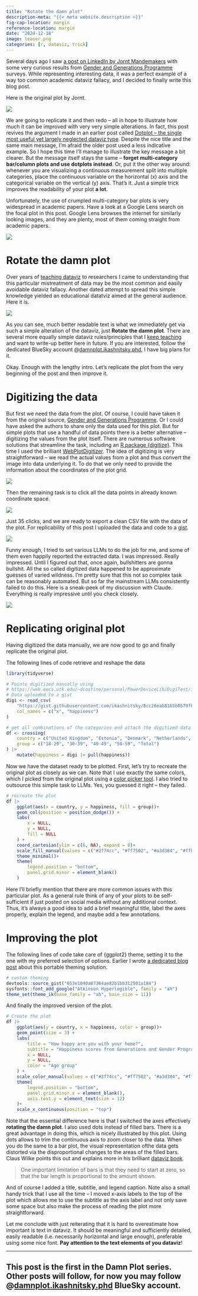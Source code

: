 ```yaml
---
title: "Rotate the damn plot"
description-meta: "{{< meta website.description >}}"
fig-cap-location: margin
reference-location: margin
date: "2024-12-18"
image: teaser.png
categories: [r, dataviz, trick]
---
```


Several days ago I saw [a post on LinkedIn by Jornt Mandemakers][orig] with some very curious results from [Gender and Generations Programme][ggp] surveys. While representing interesting data, it was a perfect example of a way too common academic dataviz fallacy, and I decided to finally write this blog post. 

Here is the original plot by Jornt.

![](plot-to-redo.jpg)

We are going to replicate it and then redo -- all in hope to illustrate how much it can be improved with very very simple alterations. In fact, this post revives the argument I made in an earlier post called [Dotplot -- the single most useful yet largely neglected dataviz type][early]. Despite the nice title and the same  main message, I'm afraid the older post used a less indicative example. So I hope this time I'll manage to illustrate the key message a bit clearer. But the message itself stays the same -- **forget multi-category bar/column plots and use dotplots instead**. Or, put it the other way around: whenever you are visualizing a continuous measurement split into multiple categories, place the continuous variable on the horizontal (x) axis and the categorical variable on the vertical (y) axis. That's it. Just a simple trick improves the readability of your plot **a lot**. 

Unfortunately, the use of crumpled multi-category bar plots is very widespread in academic papers. Have a look at a Google Lens search on the focal plot in this post. Google Lens browses the internet for similarly looking images, and they are plenty, most of them coming straight from academic papers. 

![](google-lens.png)

# Rotate the damn plot

Over years of [teaching dataviz][artskill] to researchers I came to understanding that this particular mistreatment of data may be the most common and easily avoidable dataviz fallacy. Another dated attempt to spread this simple knowledge yielded an educational datatviz aimed at the general audience. Here it is.

![](04-magic.png)

As you can see, much better readable text is what we immediately get via such a simple alteration of the dataviz, just **Rotate the damn plot**. There are several more equally simple dataviz rules/principles that I [keep teaching][slides] and want to write-up better here in future. If you are interested, follow the dedicated BlueSky account @[damnplot.ikashnitsky.phd][bsky], I have big plans for it.

Okay. Enough with the lengthy intro. Let's replicate the plot from the very beginning of the post and then improve it. 

# Digitizing the data

But first we need the data from the plot. Of course, I could have taken it from the original source, [Gender and Generations Programme][ggp]. Or I could have asked the authors to share only the data used for this plot. But for simple plots that use a handful of data points there is a better alternative -- digitizing the values from the plot itself. There are numerous software solutions that streamline the task, including an [R package {digitize}][digitize]. This time I used the brilliant [WebPlotDigitizer][wpd]. The idea of digitizing is very straightforward -- we read the actual values from a plot and thus convert the image into data underlying it. To do that we only need to provide the information about the coordinates of the plot grid.

![](digi-1.png)

Then the remaining task is to click all the data points in already known coordinate space.

![](digi-2.png)

Just 35 clicks, and we are ready to export a clean CSV file with the data of the plot. For replicability of this post I uploaded the data and code to a [gist][gist]. 

![](digi-3.png)

Funny enough, I tried to set various LLMs to do the job for me, and some of them even happily reported the extracted data. I was impressed. Really impressed. Until I figured out that, once again, bullshitters are gonna bullshit. All the so called digitized data happened to be approximate guesses of varied wildness. I'm pretty sure that this not so complex task can be reasonably automated. But so far the mainstream LLMs consistently failed to do this. Here is a sneak-peek of my discussion with Claude. Everything is really impressive until you check closely.

![](claude-chat.png)

# Replicating original plot

Having digitized the data manually, we are now good to go and finally replicate the original plot. 

The following lines of code retrieve and reshape the data

```r
library(tidyverse)

# Points digitized manually using
# https://web.eecs.utk.edu/~dcostine/personal/PowerDeviceLib/DigiTest/index.html
# Data uploaded to a gist
digi <- read_csv(
    "https://gist.githubusercontent.com/ikashnitsky/8cc26eab8165b0b79f67da761aa66a1e/raw/8d44c9e6ddea51de3cbb0fdb742fb75a62a307fd/data.csv",
    col_names = c("x", "happiness")
)

# get all combinations of the categories and attach the digitized data
df <- crossing(
    country = c("United Kingdom", "Estonia", "Denmark", "Netherlands", "Czech Republic", "Finland", "Austria") |> as_factor(),
    group = c("18-29", "30-39", "40-49", "50-59", "Total")
) |>
    mutate(happiness = digi |> pull(happiness))
```

Now we have the dataset ready to be plotted. First, let's try to recreate the original plot as closely as we can. Note that I use exactly the same colors, which I picked from the original plot using a [color picker tool][col]. I also tried to outsource this simple task to LLMs. Yes, you guessed it right -- they failed. 

```r
# recreate the plot
df |>
    ggplot(aes(x = country, y = happiness, fill = group))+
    geom_col(position = position_dodge()) +
    labs(
        x = NULL,
        y = NULL,
        fill = NULL
    ) +
    coord_cartesian(ylim = c(6, NA), expand = 0)+
    scale_fill_manual(values = c("#2f74cc", "#ff7502", "#a3d384", "#ffbc00", "#908d90"))+
    theme_minimal()+
    theme(
        legend.position = "bottom",
        panel.grid.minor = element_blank()
    )
```

Here I'll briefly mention that there are more common issues with this particular plot. As a general rule think of any of your plots to be self-sufficient if just posted on social media without any additional context. Thus, it's always a good idea to add a brief meaningful title, label the axes properly, explain the legend, and maybe add a few annotations. 

# Improving the plot

The following lines of code take care of {ggplot2} theme, setting it to the one with my preferred selection of options. Earlier I wrote [a dedicated blog post][theme] about this portable theming solution. 

```r
# custom theming
devtools::source_gist("653e1040a07364ae82b1bb312501a184")
sysfonts::font_add_google("Atkinson Hyperlegible", family = "ah")
theme_set(theme_ik(base_family = "ah", base_size = 11))
```

And finally the improved version of the plot.

```r
# Create the plot
df |>
    ggplot(aes(y = country, x = happiness, color = group))+
    geom_point(size = 3) +
    labs(
        title = "How happy are you with your home?",
        subtitle = "Happiness scores from Generations and Gender Programme surveys\non a scale of 0 to 10",
        x = NULL,
        y = NULL,
        color = "Age group"
    ) +
    scale_color_manual(values = c("#2f74cc", "#ff7502", "#a3d384", "#ffbc00", "#908d90"))+
    theme(
        legend.position = "bottom",
        panel.grid.minor.x = element_blank(),
        axis.text.y = element_text(size = 12)
    )+
    scale_x_continuous(position = "top")

```

Note that the essential difference here is that I switched the axes effectively **rotating the damn plot**. I also used dots instead of filled bars. There is a great advantage in doing this, which is nicely illustrated by this plot. Using dots allows to trim the continuous axis to zoom closer to the data. When you do the same to a bar plot, the visual representation ofthe data gets distorted via the disproportional changes to the areas of the filled bars. Claus Wilke points this out and explains more in his brilliant [dataviz book][wilke]. 

> One important limitation of bars is that they need to start at zero, so that the bar length is proportional to the amount shown.

And of course I added a title, subtitle, and legend caption. Note also a small handy trick that I use all the time -- I moved x-axis labels to the top of the plot which allows me to use the subtitle as the axis label and not only save some space but also make the process of reading the plot more straightforward. 

Let me conclude with just reiterating that it is hard to overestimate how important is text in dataviz. It should be meaningful and sufficiently detailed, easily readable (i.e. necessarily horizontal and large enough), preferable using some nice font. **Pay attention to the text elements of you dataviz**!


[orig]: https://www.linkedin.com/feed/update/urn:li:activity:7271909125997924353/
[early]: https://ikashnitsky.phd/2019/dotplot/
[artskill]:https://github.com/ikashnitsky/dataviz-art-skill
[slides]: https://ikashnitsky.github.io/dataviz-art-skill/slides/slides-dataviz-bssd.html
[bsky]: https://bsky.app/profile/damnplot.ikashnitsky.phd
[ggp]: https://bsky.app/profile/ggp.bsky.social
[digitize]: https://cran.r-project.org/web/packages/digitize/index.html
[wpd]: https://web.eecs.utk.edu/~dcostine/personal/PowerDeviceLib/DigiTest/index.html
[gist]: https://gist.github.com/ikashnitsky/8cc26eab8165b0b79f67da761aa66a1e
[col]: https://chromewebstore.google.com/detail/snap-color-picker/nbpljhppefmpifoffhhmllmacfdckokh?hl=en&pli=1
[theme]: https://ikashnitsky.phd/2023/gist-snippet/
[wilke]: https://clauswilke.com/dataviz/visualizing-amounts.html#dot-plots-and-heatmaps


***

::: {.callout-note}
# This post is the first in the **Damn Plot series**. Other posts will follow, for now you may follow @[damnplot.ikashnitsky.phd][bsky] BlueSky account. 
:::

